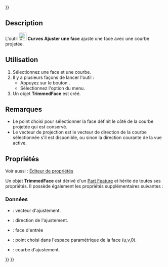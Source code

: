 <languages/>
{{UnfinishedDocu{{#translation:}}}}

{{Docnav/fr
|[[Curves_ZebraTool/fr|Outil Zebra]]
|[[Curves_IsoCurve/fr|Courbes iso]]
|[[Curves_Workbench/fr|Atelier Curves]]
|IconL=Curves_ZebraTool.svg
|IconR=Curves_IsoCurve.svg
|IconC=Curves_workbench_icon.svg
}}

{{GuiCommand/fr
|Name=Curves TrimFace
|Name/fr=Curves Ajuster une face
|MenuLocation=Surfaces → Trim face
|Workbenches=[[Curves_Workbench/fr|Curves]]
}}

==Description==

L'outil [[Image:Curves_TrimFace.svg|24px]] '''Curves Ajuster une face''' ajuste une face avec une courbe projetée.

<span id="Usage"></span>
==Utilisation==

# Sélectionnez une face et une courbe.
# Il y a plusieurs façons de lancer l'outil :
#* Appuyez sur le bouton {{Button|[[Image:Curves_TrimFace.svg|16px]] [[Curves_TrimFace/fr|Trim face]]}}.
#* Sélectionnez l'option {{MenuCommand|Surfaces → [[Image:Curves_TrimFace.svg|16px]] Trim face}} du menu.
# Un objet '''TrimmedFace''' est créé.

<span id="Notes"></span>
==Remarques==

* Le point choisi pour sélectionner la face définit le côté de la courbe projetée qui est conservé.
* Le vecteur de projection est le vecteur de direction de la courbe sélectionnée s'il est disponible, ou sinon la direction courante de la vue active.

<span id="Properties"></span>
==Propriétés==

Voir aussi : [[Property_editor/fr|Éditeur de propriétés]]

Un objet '''TrimmedFace''' est dérivé d'un [[Part_Feature/fr|Part Feature]] et hérite de toutes ses propriétés. Il possède également les propriétés supplémentaires suivantes :

<span id="Data"></span>
===Données===

{{TitleProperty|Trim Face}}

* {{PropertyData|Vector|Link}} : vecteur d'ajustement.
* {{PropertyData|Direction|Vector}} : direction de l'ajustement.
* {{PropertyData|Face|LinkSub}} : face d'entrée
* {{PropertyData|Picked Point|Vector}} : point choisi dans l'espace paramétrique de la face (u,v,0).
* {{PropertyData|Tool|LinkSubList}} : courbe d'ajustement.


{{Docnav/fr
|[[Curves_ZebraTool/fr|Outil Zebra]]
|[[Curves_IsoCurve/fr|Courbes iso]]
|[[Curves_Workbench/fr|Atelier Curves]]
|IconL=Curves_ZebraTool.svg
|IconR=Curves_IsoCurve.svg
|IconC=Curves_workbench_icon.svg
}}

{{Curves Tools navi{{#translation:}}}}
{{Userdocnavi{{#translation:}}}}